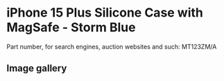 
# iPhone 15 Plus Silicone Case with MagSafe - Storm Blue

Part number, for search engines, auction websites and such: MT123ZM/A

## Image gallery

<div style={{ width: "768px" }}>
  <GalleryComponent
    images={[
      {
        original: "/everysource/MT123.webp",
        thumbnail: "/everypreview/MT123.webp",
      },
      {
        original: "/everysource/MT123_AV1.webp",
        thumbnail: "/everypreview/MT123_AV1.webp",
      },
      {
        original: "/everysource/MT123_AV2.webp",
        thumbnail: "/everypreview/MT123_AV2.webp",
      },
      {
        original: "/everysource/MT123_AV3.webp",
        thumbnail: "/everypreview/MT123_AV3.webp",
      },
      {
        original: "/everysource/MT123_AV4.webp",
        thumbnail: "/everypreview/MT123_AV4.webp",
      }
    ]}
  />
</div>